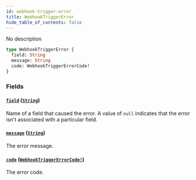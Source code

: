 ```yaml
---
id: webhook-trigger-error
title: WebhookTriggerError
hide_table_of_contents: false
---
```


No description

```graphql
type WebhookTriggerError {
  field: String
  message: String
  code: WebhookTriggerErrorCode!
}
```

### Fields

#### [`field`](#) ([`String`](../../../developer/api-reference/scalars/string))

Name of a field that caused the error. A value of `null` indicates that the error isn't associated with a particular field.

#### [`message`](#) ([`String`](../../../developer/api-reference/scalars/string))

The error message.

#### [`code`](#) ([`WebhookTriggerErrorCode!`](../../../developer/api-reference/enums/webhook-trigger-error-code))

The error code.
